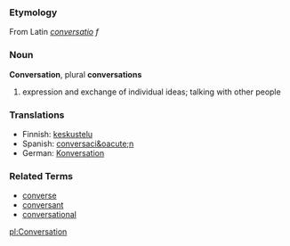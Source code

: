 ===Etymology===
From Latin ''[[conversatio]]'' ''f''

===Noun===
'''Conversation''', plural '''conversations'''

# expression and exchange of individual ideas; talking with other people

===Translations===
*Finnish: [[keskustelu]]
*Spanish: [[conversaci&oacute;n]]
*German:  [[Konversation]]

===Related Terms===

*[[converse]]
*[[conversant]]
*[[conversational]]

[[pl:Conversation]]